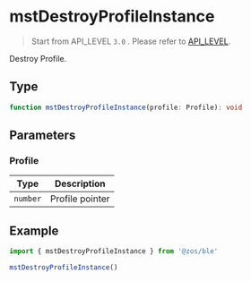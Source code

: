 # mstDestroyProfileInstance

> Start from API_LEVEL `3.0` . Please refer to [API_LEVEL](../../../../guides/framework/device/compatibility.md).

Destroy Profile.

## Type

```ts
function mstDestroyProfileInstance(profile: Profile): void
```

## Parameters

### Profile

| Type                | Description     |
| ------------------- | --------------- |
| <code>number</code> | Profile pointer |

## Example

```js
import { mstDestroyProfileInstance } from '@zos/ble'

mstDestroyProfileInstance()
```
